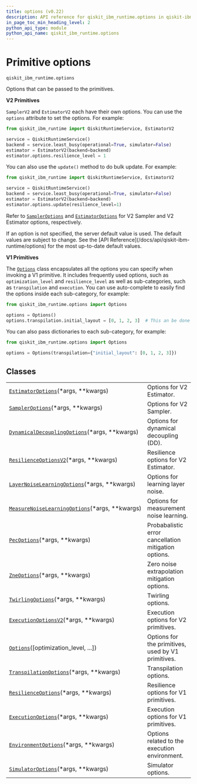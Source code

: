 ```yaml
---
title: options (v0.22)
description: API reference for qiskit_ibm_runtime.options in qiskit-ibm-runtime v0.22
in_page_toc_min_heading_level: 2
python_api_type: module
python_api_name: qiskit_ibm_runtime.options
---
```


<span id="primitive-options-qiskit-ibm-runtime-options" />

<span id="module-qiskit_ibm_runtime.options" />

# Primitive options

`qiskit_ibm_runtime.options`

Options that can be passed to the primitives.

**V2 Primitives**

`SamplerV2` and `EstimatorV2` each have their own options. You can use the `options` attribute to set the options. For example:

```python
from qiskit_ibm_runtime import QiskitRuntimeService, EstimatorV2

service = QiskitRuntimeService()
backend = service.least_busy(operational=True, simulator=False)
estimator = EstimatorV2(backend=backend)
estimator.options.resilience_level = 1
```

You can also use the `update()` method to do bulk update. For example:

```python
from qiskit_ibm_runtime import QiskitRuntimeService, EstimatorV2

service = QiskitRuntimeService()
backend = service.least_busy(operational=True, simulator=False)
estimator = EstimatorV2(backend=backend)
estimator.options.update(resilience_level=1)
```

Refer to [`SamplerOptions`](options-sampler-options "qiskit_ibm_runtime.options.SamplerOptions") and [`EstimatorOptions`](options-estimator-options "qiskit_ibm_runtime.options.EstimatorOptions") for V2 Sampler and V2 Estimator options, respectively.

<Admonition title="Note" type="note">
  If an option is not specified, the server default value is used. The default values are subject to change. See the [API Reference](/docs/api/qiskit-ibm-runtime/options) for the most up-to-date default values.
</Admonition>

**V1 Primitives**

The [`Options`](options-options "qiskit_ibm_runtime.options.Options") class encapsulates all the options you can specify when invoking a V1 primitive. It includes frequently used options, such as `optimization_level` and `resilience_level` as well as sub-categories, such as `transpilation` and `execution`. You can use auto-complete to easily find the options inside each sub-category, for example:

```python
from qiskit_ibm_runtime.options import Options

options = Options()
options.transpilation.initial_layout = [0, 1, 2, 3]  # This an be done using auto-complete
```

You can also pass dictionaries to each sub-category, for example:

```python
from qiskit_ibm_runtime.options import Options

options = Options(transpilation={"initial_layout": [0, 1, 2, 3]})
```

## Classes

|                                                                                                                                                      |                                                      |
| ---------------------------------------------------------------------------------------------------------------------------------------------------- | ---------------------------------------------------- |
| [`EstimatorOptions`](options-estimator-options "qiskit_ibm_runtime.options.EstimatorOptions")(\*args, \*\*kwargs)                                    | Options for V2 Estimator.                            |
| [`SamplerOptions`](options-sampler-options "qiskit_ibm_runtime.options.SamplerOptions")(\*args, \*\*kwargs)                                          | Options for V2 Sampler.                              |
| [`DynamicalDecouplingOptions`](options-dynamical-decoupling-options "qiskit_ibm_runtime.options.DynamicalDecouplingOptions")(\*args, \*\*kwargs)     | Options for dynamical decoupling (DD).               |
| [`ResilienceOptionsV2`](options-resilience-options-v2 "qiskit_ibm_runtime.options.ResilienceOptionsV2")(\*args, \*\*kwargs)                          | Resilience options for V2 Estimator.                 |
| [`LayerNoiseLearningOptions`](options-layer-noise-learning-options "qiskit_ibm_runtime.options.LayerNoiseLearningOptions")(\*args, \*\*kwargs)       | Options for learning layer noise.                    |
| [`MeasureNoiseLearningOptions`](options-measure-noise-learning-options "qiskit_ibm_runtime.options.MeasureNoiseLearningOptions")(\*args, \*\*kwargs) | Options for measurement noise learning.              |
| [`PecOptions`](options-pec-options "qiskit_ibm_runtime.options.PecOptions")(\*args, \*\*kwargs)                                                      | Probabalistic error cancellation mitigation options. |
| [`ZneOptions`](options-zne-options "qiskit_ibm_runtime.options.ZneOptions")(\*args, \*\*kwargs)                                                      | Zero noise extrapolation mitigation options.         |
| [`TwirlingOptions`](options-twirling-options "qiskit_ibm_runtime.options.TwirlingOptions")(\*args, \*\*kwargs)                                       | Twirling options.                                    |
| [`ExecutionOptionsV2`](options-execution-options-v2 "qiskit_ibm_runtime.options.ExecutionOptionsV2")(\*args, \*\*kwargs)                             | Execution options for V2 primitives.                 |
| [`Options`](options-options "qiskit_ibm_runtime.options.Options")(\[optimization\_level, ...])                                                       | Options for the primitives, used by V1 primitives.   |
| [`TranspilationOptions`](options-transpilation-options "qiskit_ibm_runtime.options.TranspilationOptions")(\*args, \*\*kwargs)                        | Transpilation options.                               |
| [`ResilienceOptions`](options-resilience-options "qiskit_ibm_runtime.options.ResilienceOptions")(\*args, \*\*kwargs)                                 | Resilience options for V1 primitives.                |
| [`ExecutionOptions`](options-execution-options "qiskit_ibm_runtime.options.ExecutionOptions")(\*args, \*\*kwargs)                                    | Execution options for V1 primitives.                 |
| [`EnvironmentOptions`](options-environment-options "qiskit_ibm_runtime.options.EnvironmentOptions")(\*args, \*\*kwargs)                              | Options related to the execution environment.        |
| [`SimulatorOptions`](options-simulator-options "qiskit_ibm_runtime.options.SimulatorOptions")(\*args, \*\*kwargs)                                    | Simulator options.                                   |

